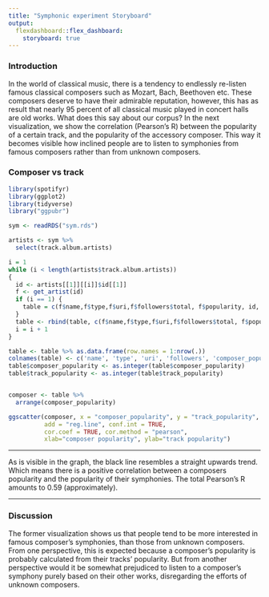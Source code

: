 ---
title: "Symphonic experiment Storyboard"
output: 
  flexdashboard::flex_dashboard:
    storyboard: true
---
### Introduction
In the world of classical music, there is a tendency to endlessly re-listen famous classical composers such as Mozart, Bach, Beethoven etc. These composers deserve to have their admirable reputation, however, this has as result that nearly 95 percent of all classical music played in concert halls are old works. 
What does this say about our corpus?
In the next visualization, we show the correlation (Pearson's R) between the popularity of a certain track, and the popularity of the accessory composer. This way it becomes visible how inclined people are to listen to symphonies from famous composers rather than from unknown composers.

### Composer vs track

```{r}
library(spotifyr)
library(ggplot2)
library(tidyverse)
library("ggpubr")

sym <- readRDS("sym.rds")

artists <- sym %>%
  select(track.album.artists)

i = 1
while (i < length(artists$track.album.artists))
{
  id <- artists[[1]][[i]]$id[[1]]
  f <- get_artist(id)
  if (i == 1) {
    table = c(f$name,f$type,f$uri,f$followers$total, f$popularity, id, sym$track.popularity[[i]])
  }
  table <- rbind(table, c(f$name,f$type,f$uri,f$followers$total, f$popularity, id, sym$track.popularity[[i]]))
  i = i + 1
}               

table <- table %>% as.data.frame(row.names = 1:nrow(.))
colnames(table) <- c('name', 'type', 'uri', 'followers', 'composer_popularity', 'id', 'track_popularity')
table$composer_popularity <- as.integer(table$composer_popularity)  
table$track_popularity <- as.integer(table$track_popularity)   


composer <- table %>%
  arrange(composer_popularity)

ggscatter(composer, x = "composer_popularity", y = "track_popularity", 
          add = "reg.line", conf.int = TRUE, 
          cor.coef = TRUE, cor.method = "pearson",
          xlab="composer popularity", ylab="track popularity")


```

------------------------------------------------------------------------

As is visible in the graph, the black line resembles a straight upwards trend. Which means there is a positive correlation between a composers popularity and the popularity of their symphonies. The total Pearson's R amounts to 0.59 (approximately).


------------------------------------------------------------------------
### Discussion
The former visualization shows us that people tend to be more interested in famous composer's symphonies, than those from unknown composers. 
From one perspective, this is expected because a composer's popularity is probably calculated from their tracks' popularity.
But from another perspective would it be somewhat prejudiced to listen to a composer's symphony purely based on their other works, disregarding the efforts of unknown composers.

